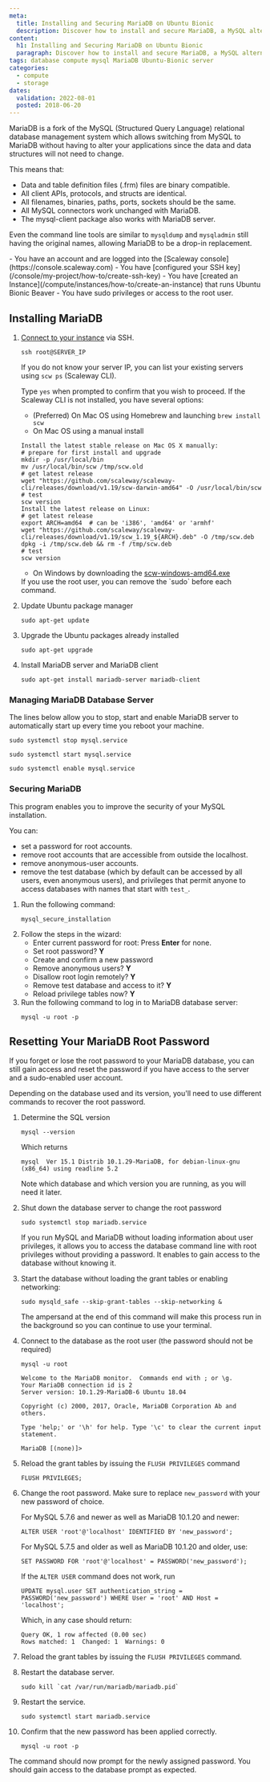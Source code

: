 ```yaml
---
meta:
  title: Installing and Securing MariaDB on Ubuntu Bionic
  description: Discover how to install and secure MariaDB, a MySQL alternative, on an Ubuntu Bionic server.
content:
  h1: Installing and Securing MariaDB on Ubuntu Bionic
  paragraph: Discover how to install and secure MariaDB, a MySQL alternative, on an Ubuntu Bionic server.
tags: database compute mysql MariaDB Ubuntu-Bionic server
categories:
  - compute
  - storage
dates:
  validation: 2022-08-01
  posted: 2018-06-20
---
```


MariaDB is a fork of the MySQL (Structured Query Language) relational database management system which allows switching from MySQL to MariaDB without having to alter your applications since the data and data structures will not need to change.

This means that:

- Data and table definition files (.frm) files are binary compatible.
- All client APIs, protocols, and structs are identical.
- All filenames, binaries, paths, ports, sockets should be the same.
- All MySQL connectors work unchanged with MariaDB.
- The mysql-client package also works with MariaDB server.

Even the command line tools are similar to `mysqldump` and `mysqladmin` still having the original names, allowing MariaDB to be a drop-in replacement.

<Macro id="iam-requirements" />
 
<Message type="requirement">
  - You have an account and are logged into the [Scaleway console](https://console.scaleway.com)
  - You have [configured your SSH key](/console/my-project/how-to/create-ssh-key)
  - You have [created an Instance](/compute/instances/how-to/create-an-instance) that runs Ubuntu Bionic Beaver
  - You have sudo privileges or access to the root user.
</Message>


## Installing MariaDB

1. [Connect to your instance](/compute/instances/how-to/connect-to-instance/) via SSH.
    ```
    ssh root@SERVER_IP
    ```

    If you do not know your server IP, you can list your existing servers using `scw ps` (Scaleway CLI).

    Type `yes` when prompted to confirm that you wish to proceed. If the Scaleway CLI is not installed, you have several options:
    - (Preferred) On Mac OS using Homebrew and launching `brew install scw`
    - On Mac OS using a manual install

    ```
    Install the latest stable release on Mac OS X manually:
    # prepare for first install and upgrade
    mkdir -p /usr/local/bin
    mv /usr/local/bin/scw /tmp/scw.old
    # get latest release
    wget "https://github.com/scaleway/scaleway-cli/releases/download/v1.19/scw-darwin-amd64" -O /usr/local/bin/scw
    # test
    scw version
    Install the latest release on Linux:
    # get latest release
    export ARCH=amd64  # can be 'i386', 'amd64' or 'armhf'
    wget "https://github.com/scaleway/scaleway-cli/releases/download/v1.19/scw_1.19_${ARCH}.deb" -O /tmp/scw.deb
    dpkg -i /tmp/scw.deb && rm -f /tmp/scw.deb
    # test
    scw version
    ```

    - On Windows by downloading the [scw-windows-amd64.exe](https://github.com/scaleway/scaleway-cli/releases/latest)

    <Message type="note">
      If you use the root user, you can remove the `sudo` before each command.
    </Message>
2. Update Ubuntu package manager
    ```
    sudo apt-get update
    ```
3. Upgrade the Ubuntu packages already installed
    ```
    sudo apt-get upgrade
    ```
4. Install MariaDB server and MariaDB client
    ```
    sudo apt-get install mariadb-server mariadb-client
    ```

### Managing MariaDB Database Server

The lines below allow you to stop, start and enable MariaDB server to automatically start up every time you reboot your machine.

```
sudo systemctl stop mysql.service

sudo systemctl start mysql.service

sudo systemctl enable mysql.service
```

### Securing MariaDB

This program enables you to improve the security of your MySQL installation. 

You can:

- set a password for root accounts.
- remove root accounts that are accessible from outside the localhost.
- remove anonymous-user accounts.
- remove the test database (which by default can be accessed by all users, even anonymous users), and privileges that permit anyone to access databases with names that start with `test_`.

1. Run the following command: 
    ```
    mysql_secure_installation
    ```
2. Follow the steps in the wizard:
    - Enter current password for root: Press **Enter** for none.
    - Set root password? **Y**
    - Create and confirm a new password
    - Remove anonymous users? **Y**
    - Disallow root login remotely? **Y**
    - Remove test database and access to it? **Y**
    - Reload privilege tables now? **Y**
3. Run the following command to log in to MariaDB database server:
    ```
    mysql -u root -p
    ```

## Resetting Your MariaDB Root Password

If you forget or lose the root password to your MariaDB database, you can still gain access and reset the password if you have access to the server and a sudo-enabled user account.

Depending on the database used and its version, you'll need to use different commands to recover the root password.

1. Determine the SQL version
    ```
    mysql --version
    ```

    Which returns

    ```
    mysql  Ver 15.1 Distrib 10.1.29-MariaDB, for debian-linux-gnu (x86_64) using readline 5.2
    ```

    Note which database and which version you are running, as you will need it later.
2. Shut down the database server to change the root password
    ```
    sudo systemctl stop mariadb.service
    ```

    If you run MySQL and MariaDB without loading information about user privileges, it allows you to access the database command line with root privileges without providing a password. It enables to gain access to the database without knowing it.
3. Start the database without loading the grant tables or enabling networking:
    ```
    sudo mysqld_safe --skip-grant-tables --skip-networking &
    ```

    <Message type="note">
      The ampersand at the end of this command will make this process run in the background so you can continue to use your terminal.
    </Message>
4. Connect to the database as the root user (the password should not be required)
    ```
    mysql -u root
    ```
    ```
    Welcome to the MariaDB monitor.  Commands end with ; or \g.
    Your MariaDB connection id is 2
    Server version: 10.1.29-MariaDB-6 Ubuntu 18.04

    Copyright (c) 2000, 2017, Oracle, MariaDB Corporation Ab and others.

    Type 'help;' or '\h' for help. Type '\c' to clear the current input statement.

    MariaDB [(none)]>
    ```
5. Reload the grant tables by issuing the `FLUSH PRIVILEGES` command
    ```
    FLUSH PRIVILEGES;
    ```
6. Change the root password.
    <Message type="note">
      Make sure to replace `new_password` with your new password of choice.
    </Message>

    For MySQL 5.7.6 and newer as well as MariaDB 10.1.20 and newer:
    ```
    ALTER USER 'root'@'localhost' IDENTIFIED BY 'new_password';
    ```
    For MySQL 5.7.5 and older as well as MariaDB 10.1.20 and older, use:
    ```
    SET PASSWORD FOR 'root'@'localhost' = PASSWORD('new_password');
    ```
    If the `ALTER USER` command does not work, run
    ```
    UPDATE mysql.user SET authentication_string = PASSWORD('new_password') WHERE User = 'root' AND Host = 'localhost';
    ```
    Which, in any case should return:
    ```
    Query OK, 1 row affected (0.00 sec)
    Rows matched: 1  Changed: 1  Warnings: 0
    ```
7. Reload the grant tables by issuing the `FLUSH PRIVILEGES` command.
8. Restart the database server.
    ```
    sudo kill `cat /var/run/mariadb/mariadb.pid`
    ```
9. Restart the service.
    ```
    sudo systemctl start mariadb.service
    ```
10. Confirm that the new password has been applied correctly.
    ```
    mysql -u root -p
    ```

The command should now prompt for the newly assigned password. You should gain access to the database prompt as expected.
